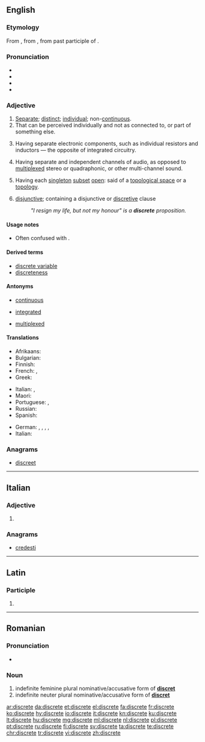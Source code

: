 ==English==
{{slim-wikipedia|dab=Discrete}}

===Etymology===
From {{etyl|fro|en}} {{term|discret|lang=fro}}, from {{etyl|la|en}} {{term|discretus|lang=la}}, from past participle of {{term|discernere|lang=la}}.

===Pronunciation===
* {{IPA|/dɪsˈkɹiːt/|lang=en}}
* {{audio|en-us-discrete.ogg|Audio (US)|lang=en}}
* {{homophones|lang=en|discreet}} 
* {{rhymes|iːt|lang=en}}

===Adjective===
{{en-adj}}

# [[separate|Separate]]; [[distinct]]; [[individual]]; non-[[continuous]].
# That can be perceived individually and not as connected to, or part of something else.
# {{context|electrical engineering|lang=en}} Having separate electronic components, such as individual resistors and inductors — the opposite of integrated circuitry.
# {{context|audio engineering|lang=en}} Having separate and independent channels of audio, as opposed to [[multiplexed]] stereo or quadraphonic, or other multi-channel sound.
# {{context|topology|lang=en}} Having each [[singleton]] [[subset]] [[open]]: said of a [[topological space]] or a [[topology]].
# [[disjunctive]]; containing a disjunctive or [[discretive]] clause
#: ''"I resign my life, but not my honour" is a '''discrete''' proposition.''

====Usage notes====
* Often confused with {{term|discreet|lang=en}}.

====Derived terms====
* [[discrete variable]]
* [[discreteness]]

====Antonyms====
* [[continuous]]
* {{sense|electrical engineering}} [[integrated]]
* {{sense|audio engineering}} [[multiplexed]]

====Translations====
{{trans-top|Separate; distinct; individual}}
* Afrikaans: {{t|af|diskreet}}
* Bulgarian: {{t+|bg|отделен}}
* Finnish: {{t+|fi|diskreetti}}
* French: {{t+|fr|distinct|m}}, {{t+|fr|distincte|f}}
* Greek: {{t+|el|διάκριτος}}
{{trans-mid}}
* Italian: {{t+|it|distinto|m}}, {{t+|it|separato|m}}
* Maori: {{t|mi|motumotu}}
* Portuguese: {{t|pt|distinguido|m}} {{t+|pt|distinto|m}} , {{t+|pt|discreto}}
* Russian: {{t+|ru|отде́льный}}
* Spanish: {{t+|es|discreto}}
{{trans-bottom}}

{{checktrans-top}}
* German: {{t+check|de|diskret}}, {{t+check|de|eigenständig}}, {{t+check|de|einzeln}}, {{t-check|de|unstetig}}, {{t+check|de|separat}}
* Italian: {{t+check|it|discreto}}
{{trans-mid}}
{{trans-bottom}}

===Anagrams===
* [[discreet#English|discreet]]

----

==Italian==

===Adjective===
{{head|it|adjective form|g=f}}

# {{feminine plural of|discreto|lang=it}}

===Anagrams===
* [[credesti#Italian|credesti]]

----

==Latin==

===Participle===
{{la-part-form|discrēte}}

# {{inflection of|discrētus||voc|m|s|lang=la}}

----

==Romanian==

===Pronunciation===
* {{IPA|[disˈkre.te]|lang=ro}}

===Noun===
{{head|ro|adjective form}}

# indefinite feminine plural nominative/accusative form of '''[[discret]]'''
# indefinite neuter plural nominative/accusative form of '''[[discret]]'''

[[ar:discrete]]
[[da:discrete]]
[[et:discrete]]
[[el:discrete]]
[[fa:discrete]]
[[fr:discrete]]
[[ko:discrete]]
[[hy:discrete]]
[[io:discrete]]
[[it:discrete]]
[[kn:discrete]]
[[ku:discrete]]
[[lt:discrete]]
[[hu:discrete]]
[[mg:discrete]]
[[ml:discrete]]
[[nl:discrete]]
[[pl:discrete]]
[[pt:discrete]]
[[ru:discrete]]
[[fi:discrete]]
[[sv:discrete]]
[[ta:discrete]]
[[te:discrete]]
[[chr:discrete]]
[[tr:discrete]]
[[vi:discrete]]
[[zh:discrete]]